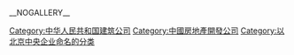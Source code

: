 {{Cat main}}

__NOGALLERY__

[[Category:中华人民共和国建筑公司|Category:中华人民共和国建筑公司]]
[[Category:中國房地產開發公司|Category:中國房地產開發公司]]
[[Category:以北京中央企业命名的分类|Category:以北京中央企业命名的分类]]